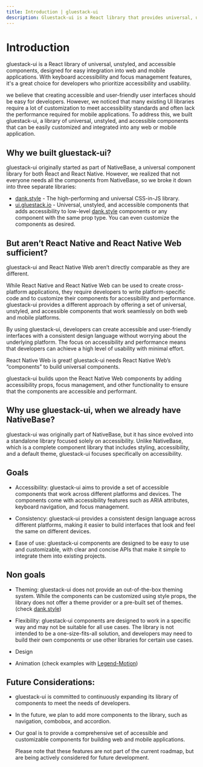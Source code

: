 ```yaml
---
title: Introduction | gluestack-ui
description: Gluestack-ui is a React library that provides universal, unstyled, and accessible components. It includes keyboard accessibility and focus management features, making it a great choice for developers who prioritize accessibility and usability.
---
```



<Meta title="Overview/Introduction" />

# Introduction

gluestack-ui is a React library of universal, unstyled, and accessible components, designed for easy integration into web and mobile applications. With keyboard accessibility and focus management features, it's a great choice for developers who prioritize accessibility and usability.

we believe that creating accessible and user-friendly user interfaces should be easy for developers. However, we noticed that many existing UI libraries require a lot of customization to meet accessibility standards and often lack the performance required for mobile applications. To address this, we built gluestack-ui, a library of universal, unstyled, and accessible components that can be easily customized and integrated into any web or mobile application.

## Why we built gluestack-ui?

gluestack-ui originally started as part of NativeBase, a universal component library for both React and React Native. However, we realized that not everyone needs all the components from NativeBase, so we broke it down into three separate libraries:

- [dank.style](https://dank.style) - The high-performing and universal CSS-in-JS library.
- [ui.gluestack.io](https://ui.gluestack.io) - Universal, unstyled, and accessible components that adds accessibility to low-level [dank.style](https://dank.style) components or any component with the same prop type. You can even customize the components as desired.

## But aren’t React Native and React Native Web sufficient?

gluestack-ui and React Native Web aren’t directly comparable as they are different.

While React Native and React Native Web can be used to create cross-platform applications, they require developers to write platform-specific code and to customize their components for accessibility and performance. gluestack-ui provides a different approach by offering a set of universal, unstyled, and accessible components that work seamlessly on both web and mobile platforms.

By using gluestack-ui, developers can create accessible and user-friendly interfaces with a consistent design language without worrying about the underlying platform. The focus on accessibility and performance means that developers can achieve a high level of usability with minimal effort.

React Native Web is great! gluestack-ui needs React Native Web’s “components” to build universal components.

gluestack-ui builds upon the React Native Web components by adding accessibility props, focus management, and other functionality to ensure that the components are accessible and performant.

## Why use gluestack-ui, when we already have NativeBase?

gluestack-ui was originally part of NativeBase, but it has since evolved into a standalone library focused solely on accessibility. Unlike NativeBase, which is a complete component library that includes styling, accessibility, and a default theme, gluestack-ui focuses specifically on accessibility.

## Goals

- Accessibility: gluestack-ui aims to provide a set of accessible components that work across different platforms and devices. The components come with accessibility features such as ARIA attributes, keyboard navigation, and focus management.

- Consistency: gluestack-ui provides a consistent design language across different platforms, making it easier to build interfaces that look and feel the same on different devices.

- Ease of use: gluestack-ui components are designed to be easy to use and customizable, with clear and concise APIs that make it simple to integrate them into existing projects.

## Non goals

- Theming: gluestack-ui does not provide an out-of-the-box theming system. While the components can be customized using style props, the library does not offer a theme provider or a pre-built set of themes. (check [dank.style](https://dank.style))

- Flexibility: gluestack-ui components are designed to work in a specific way and may not be suitable for all use cases. The library is not intended to be a one-size-fits-all solution, and developers may need to build their own components or use other libraries for certain use cases.

- Design

- Animation (check examples with [Legend-Motion](https://legendapp.com/open-source/motion/))

## Future Considerations:

- gluestack-ui is committed to continuously expanding its library of components to meet the needs of developers.
- In the future, we plan to add more components to the library, such as navigation, combobox, and accordion.
- Our goal is to provide a comprehensive set of accessible and customizable components for building web and mobile applications.

  Please note that these features are not part of the current roadmap, but are being actively considered for future development.
